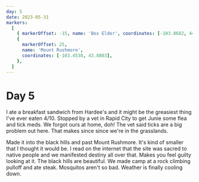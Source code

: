```yaml
---
day: 5
date: 2023-05-31
markers:
  [
    { markerOffset: -15, name: 'Box Elder', coordinates: [-103.0682, 44.1125] },
    {
      markerOffset: 25,
      name: 'Mount Rushmore',
      coordinates: [-103.4538, 43.8803],
    },
  ]
---
```


# Day 5

I ate a breakfast sandwich from Hardee's and it might be the greasiest thing I've ever eaten 4/10. Stopped by a vet in Rapid City to get Junie some flea and tick meds. We forgot ours at home, doh! The vet said ticks are a big problem out here. That makes since since we're in the grasslands.

Made it into the black hills and past Mount Rushmore. It's kind of smaller that I thought it would be. I read on the internet that the site was sacred to native people and we manifested destiny all over that. Makes you feel guilty looking at it. The black hills are beautiful. We made camp at a rock climbing pulloff and ate steak. Mosquitos aren't so bad. Weather is finally cooling down.
